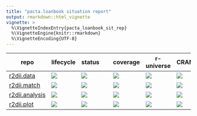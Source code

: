 ```yaml
---
title: "pacta.loanbook situation report"
output: rmarkdown::html_vignette
vignette: >
  %\VignetteIndexEntry{pacta_loanbook_sit_rep}
  %\VignetteEngine{knitr::rmarkdown}
  %\VignetteEncoding{UTF-8}
---
```


| repo | lifecycle | status&nbsp;&nbsp;&nbsp;&nbsp;&nbsp; | coverage | r-universe | CRAN | dev&nbsp;&nbsp;&nbsp;&nbsp;&nbsp;&nbsp;&nbsp;&nbsp; | maintainer |
| ---- | --------- | ------ | -------- | ---------- | ---- | --- | ---------- |
| [r2dii.data](https://rmi-pacta.github.io/r2dii.data/) | [![](https://img.shields.io/badge/lifecycle-stable-none.svg?labelColor=%23444d56&amp;color=%2334d058)](https://lifecycle.r-lib.org/articles/stages.html#stable) | [![](https://github.com/RMI-PACTA/r2dii.data/actions/workflows/R-CMD-check.yaml/badge.svg?branch=main)](https://github.com/RMI-PACTA/r2dii.data/actions/workflows/R-CMD-check.yaml?query=branch%3Amain) | [![](https://img.shields.io/codecov/c/github/rmi-pacta/r2dii.data/main)](https://app.codecov.io/gh/RMI-PACTA/r2dii.data?branch=main) | [![](https://rmi-pacta.r-universe.dev/badges/r2dii.data)](https://rmi-pacta.r-universe.dev/r2dii.data) | [![](https://www.r-pkg.org/badges/version/r2dii.data)](https://CRAN.R-project.org/package=r2dii.data) | [![](https://img.shields.io/github/r-package/v/rmi-pacta/r2dii.data/main?label=version&amp;labelColor=%23444d56&amp;color=%2334d058)](https://github.com/RMI-PACTA/r2dii.data/blob/main/DESCRIPTION) | [![](https://img.shields.io/badge/dynamic/json?label=codeowner&amp;query=codeownerInfo.ownersForFile&amp;url=https%3A%2F%2Fgithub.com%2Frmi-pacta%2Fr2dii.data%2Fdeferred-metadata%2Fmain%2F.github%2FCODEOWNERS)](https://github.com/RMI-PACTA/r2dii.data/blob/main/.github/CODEOWNERS) |
| [r2dii.match](https://rmi-pacta.github.io/r2dii.match/) | [![](https://img.shields.io/badge/lifecycle-stable-none.svg?labelColor=%23444d56&amp;color=%2334d058)](https://lifecycle.r-lib.org/articles/stages.html#stable) | [![](https://github.com/RMI-PACTA/r2dii.match/actions/workflows/R-CMD-check.yaml/badge.svg?branch=main)](https://github.com/RMI-PACTA/r2dii.match/actions/workflows/R-CMD-check.yaml?query=branch%3Amain) | [![](https://img.shields.io/codecov/c/github/rmi-pacta/r2dii.match/main)](https://app.codecov.io/gh/RMI-PACTA/r2dii.match?branch=main) | [![](https://rmi-pacta.r-universe.dev/badges/r2dii.match)](https://rmi-pacta.r-universe.dev/r2dii.match) | [![](https://www.r-pkg.org/badges/version/r2dii.match)](https://CRAN.R-project.org/package=r2dii.match) | [![](https://img.shields.io/github/r-package/v/rmi-pacta/r2dii.match/main?label=version&amp;labelColor=%23444d56&amp;color=%2334d058)](https://github.com/RMI-PACTA/r2dii.match/blob/main/DESCRIPTION) | [![](https://img.shields.io/badge/dynamic/json?label=codeowner&amp;query=codeownerInfo.ownersForFile&amp;url=https%3A%2F%2Fgithub.com%2Frmi-pacta%2Fr2dii.match%2Fdeferred-metadata%2Fmain%2F.github%2FCODEOWNERS)](https://github.com/RMI-PACTA/r2dii.match/blob/main/.github/CODEOWNERS) |
| [r2dii.analysis](https://rmi-pacta.github.io/r2dii.analysis/) | [![](https://img.shields.io/badge/lifecycle-stable-none.svg?labelColor=%23444d56&amp;color=%2334d058)](https://lifecycle.r-lib.org/articles/stages.html#stable) | [![](https://github.com/RMI-PACTA/r2dii.analysis/actions/workflows/R-CMD-check.yaml/badge.svg?branch=main)](https://github.com/RMI-PACTA/r2dii.analysis/actions/workflows/R-CMD-check.yaml?query=branch%3Amain) | [![](https://img.shields.io/codecov/c/github/rmi-pacta/r2dii.analysis/main)](https://app.codecov.io/gh/RMI-PACTA/r2dii.analysis?branch=main) | [![](https://rmi-pacta.r-universe.dev/badges/r2dii.analysis)](https://rmi-pacta.r-universe.dev/r2dii.analysis) | [![](https://www.r-pkg.org/badges/version/r2dii.analysis)](https://CRAN.R-project.org/package=r2dii.analysis) | [![](https://img.shields.io/github/r-package/v/rmi-pacta/r2dii.analysis/main?label=version&amp;labelColor=%23444d56&amp;color=%2334d058)](https://github.com/RMI-PACTA/r2dii.analysis/blob/main/DESCRIPTION) | [![](https://img.shields.io/badge/dynamic/json?label=codeowner&amp;query=codeownerInfo.ownersForFile&amp;url=https%3A%2F%2Fgithub.com%2Frmi-pacta%2Fr2dii.analysis%2Fdeferred-metadata%2Fmain%2F.github%2FCODEOWNERS)](https://github.com/RMI-PACTA/r2dii.analysis/blob/main/.github/CODEOWNERS) |
| [r2dii.plot](https://rmi-pacta.github.io/r2dii.plot/) | [![](https://img.shields.io/badge/lifecycle-experimental-orange.svg)](https://lifecycle.r-lib.org/articles/stages.html) | [![](https://github.com/RMI-PACTA/r2dii.plot/actions/workflows/R-CMD-check.yaml/badge.svg?branch=main)](https://github.com/RMI-PACTA/r2dii.plot/actions/workflows/R-CMD-check.yaml?query=branch%3Amain) | [![](https://img.shields.io/codecov/c/github/rmi-pacta/r2dii.plot/main)](https://app.codecov.io/gh/RMI-PACTA/r2dii.plot?branch=main) | [![](https://rmi-pacta.r-universe.dev/badges/r2dii.plot)](https://rmi-pacta.r-universe.dev/r2dii.plot) | [![](https://www.r-pkg.org/badges/version/r2dii.plot)](https://CRAN.R-project.org/package=r2dii.plot) | [![](https://img.shields.io/github/r-package/v/rmi-pacta/r2dii.plot/main?label=version&amp;labelColor=%23444d56&amp;color=%2334d058)](https://github.com/RMI-PACTA/r2dii.plot/blob/main/DESCRIPTION) | [![](https://img.shields.io/badge/dynamic/json?label=codeowner&amp;query=codeownerInfo.ownersForFile&amp;url=https%3A%2F%2Fgithub.com%2Frmi-pacta%2Fr2dii.plot%2Fdeferred-metadata%2Fmain%2F.github%2FCODEOWNERS)](https://github.com/RMI-PACTA/r2dii.plot/blob/main/.github/CODEOWNERS) |
